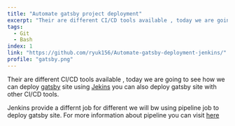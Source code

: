 ```yaml
---
title: "Automate gatsby project deployment"
excerpt: "Their are different CI/CD tools available , today we are going to see how we can deploy gatsby site using Jekins you can also deploy gatsby site with other CI/CD tools"
tags:
  - Git
  - Bash
index: 1
link: "https://github.com/ryuk156/Automate-gatsby-deployment-jenkins/"
profile: "gatsby.png"
---
```


Their are different CI/CD tools available , today we are going to see how we can deploy [gatsby](https://www.gatsbyjs.com/) site using [Jekins](https://www.jenkins.io/)
you can also deploy gatsby site with other CI/CD tools.

Jenkins provide a differnt job for different we will bw using pipeline job to deploy gatsby site. For more information about pipeline you can visit [here](https://www.jenkins.io/doc/book/pipeline/#ji-toolbar)
